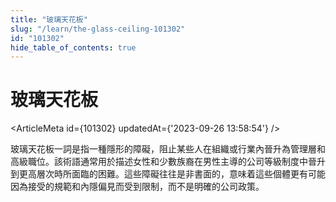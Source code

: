 ```yaml
---
title: "玻璃天花板"
slug: "/learn/the-glass-ceiling-101302"
id: "101302"
hide_table_of_contents: true
---
```



# 玻璃天花板

<ArticleMeta id={101302} updatedAt={'2023-09-26 13:58:54'} />
<div className='border-solid border-b border-t-0 my-4 border-[var(--ifm-color-gray-300)]' />

玻璃天花板一詞是指一種隱形的障礙，阻止某些人在組織或行業內晉升為管理層和高級職位。該術語通常用於描述女性和少數族裔在男性主導的公司等級制度中晉升到更高層次時所面臨的困難。這些障礙往往是非書面的，意味着這些個體更有可能因為接受的規範和內隱偏見而受到限制，而不是明確的公司政策。
